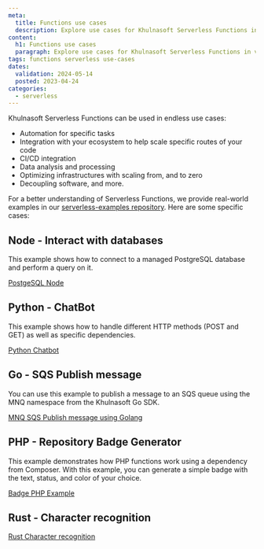 ```yaml
---
meta:
  title: Functions use cases
  description: Explore use cases for Khulnasoft Serverless Functions in various scenarios.
content:
  h1: Functions use cases
  paragraph: Explore use cases for Khulnasoft Serverless Functions in various scenarios.
tags: functions serverless use-cases
dates:
  validation: 2024-05-14
  posted: 2023-04-24
categories:
  - serverless
---
```


Khulnasoft Serverless Functions can be used in endless use cases:
* Automation for specific tasks
* Integration with your ecosystem to help scale specific routes of your code
* CI/CD integration
* Data analysis and processing
* Optimizing infrastructures with scaling from, and to zero
* Decoupling software, and more.

For a better understanding of Serverless Functions, we provide real-world examples in our [serverless-examples repository](https://github.com/khulnasoft/serverless-examples).
Here are some specific cases:

## Node - Interact with databases

This example shows how to connect to a managed PostgreSQL database and perform a query on it.

[PostgeSQL Node](https://github.com/khulnasoft/serverless-examples/blob/main/functions/postgre-sql-node/README.md)

## Python - ChatBot

This example shows how to handle different HTTP methods (POST and GET) as well as specific dependencies.

[Python Chatbot](https://github.com/khulnasoft/serverless-examples/tree/main/functions/python-chatbot/README.md)

## Go - SQS Publish message

You can use this example to publish a message to an SQS queue using the MNQ namespace from the Khulnasoft Go SDK.

[MNQ SQS Publish message using Golang](https://github.com/khulnasoft/serverless-examples/blob/main/functions/go-mnq-sqs-publish/README.md)

## PHP - Repository Badge Generator

This example demonstrates how PHP functions work using a dependency from Composer. With this example, you can generate a simple badge with the text, status, and color of your choice.

[Badge PHP Example](https://github.com/khulnasoft/serverless-examples/blob/main/functions/badge-php/README.md)

## Rust - Character recognition

[Rust Character recognition](https://github.com/khulnasoft/serverless-examples/blob/main/functions/rust-mnist/README.md)